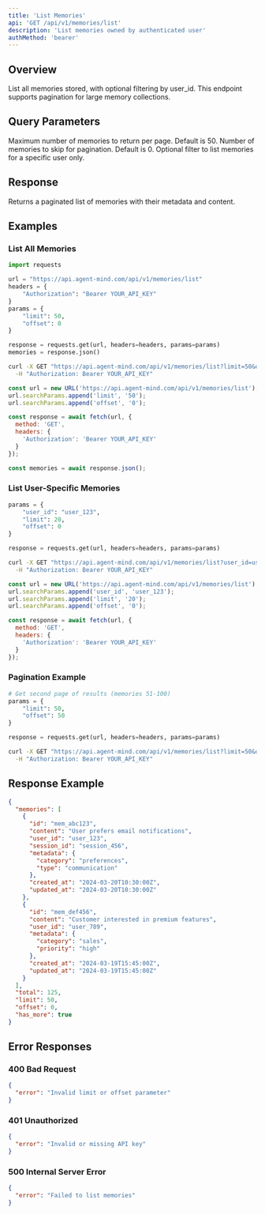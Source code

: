 ```yaml
---
title: 'List Memories'
api: 'GET /api/v1/memories/list'
description: 'List memories owned by authenticated user'
authMethod: 'bearer'
---
```


## Overview

List all memories stored, with optional filtering by user_id. This endpoint supports pagination for large memory collections.

## Query Parameters

<ParamField query="limit" type="integer" default="50">
  Maximum number of memories to return per page. Default is 50.
</ParamField>

<ParamField query="offset" type="integer" default="0">
  Number of memories to skip for pagination. Default is 0.
</ParamField>

<ParamField query="user_id" type="string">
  Optional filter to list memories for a specific user only.
</ParamField>

## Response

Returns a paginated list of memories with their metadata and content.

## Examples

### List All Memories

<CodeGroup>

```python Python
import requests

url = "https://api.agent-mind.com/api/v1/memories/list"
headers = {
    "Authorization": "Bearer YOUR_API_KEY"
}
params = {
    "limit": 50,
    "offset": 0
}

response = requests.get(url, headers=headers, params=params)
memories = response.json()
```

```bash cURL
curl -X GET "https://api.agent-mind.com/api/v1/memories/list?limit=50&offset=0" \
  -H "Authorization: Bearer YOUR_API_KEY"
```

```javascript JavaScript
const url = new URL('https://api.agent-mind.com/api/v1/memories/list');
url.searchParams.append('limit', '50');
url.searchParams.append('offset', '0');

const response = await fetch(url, {
  method: 'GET',
  headers: {
    'Authorization': 'Bearer YOUR_API_KEY'
  }
});

const memories = await response.json();
```

</CodeGroup>

### List User-Specific Memories

<CodeGroup>

```python Python
params = {
    "user_id": "user_123",
    "limit": 20,
    "offset": 0
}

response = requests.get(url, headers=headers, params=params)
```

```bash cURL
curl -X GET "https://api.agent-mind.com/api/v1/memories/list?user_id=user_123&limit=20&offset=0" \
  -H "Authorization: Bearer YOUR_API_KEY"
```

```javascript JavaScript
const url = new URL('https://api.agent-mind.com/api/v1/memories/list');
url.searchParams.append('user_id', 'user_123');
url.searchParams.append('limit', '20');
url.searchParams.append('offset', '0');

const response = await fetch(url, {
  method: 'GET',
  headers: {
    'Authorization': 'Bearer YOUR_API_KEY'
  }
});
```

</CodeGroup>

### Pagination Example

<CodeGroup>

```python Python
# Get second page of results (memories 51-100)
params = {
    "limit": 50,
    "offset": 50
}

response = requests.get(url, headers=headers, params=params)
```

```bash cURL
curl -X GET "https://api.agent-mind.com/api/v1/memories/list?limit=50&offset=50" \
  -H "Authorization: Bearer YOUR_API_KEY"
```

</CodeGroup>

## Response Example

```json
{
  "memories": [
    {
      "id": "mem_abc123",
      "content": "User prefers email notifications",
      "user_id": "user_123",
      "session_id": "session_456",
      "metadata": {
        "category": "preferences",
        "type": "communication"
      },
      "created_at": "2024-03-20T10:30:00Z",
      "updated_at": "2024-03-20T10:30:00Z"
    },
    {
      "id": "mem_def456",
      "content": "Customer interested in premium features",
      "user_id": "user_789",
      "metadata": {
        "category": "sales",
        "priority": "high"
      },
      "created_at": "2024-03-19T15:45:00Z",
      "updated_at": "2024-03-19T15:45:00Z"
    }
  ],
  "total": 125,
  "limit": 50,
  "offset": 0,
  "has_more": true
}
```

## Error Responses

### 400 Bad Request

```json
{
  "error": "Invalid limit or offset parameter"
}
```

### 401 Unauthorized

```json
{
  "error": "Invalid or missing API key"
}
```

### 500 Internal Server Error

```json
{
  "error": "Failed to list memories"
}
```